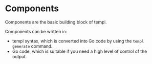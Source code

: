 
# Components

Components are the basic building block of templ.

Components can be written in:

* templ syntax, which is converted into Go code by using the `templ generate` command.
* Go code, which is suitable if you need a high level of control of the output.

<DocCardList />
